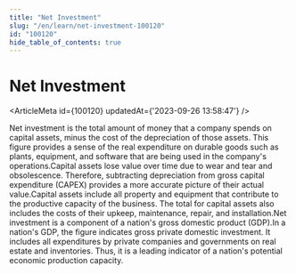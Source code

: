 ```yaml
---
title: "Net Investment"
slug: "/en/learn/net-investment-100120"
id: "100120"
hide_table_of_contents: true
---
```



# Net Investment

<ArticleMeta id={100120} updatedAt={'2023-09-26 13:58:47'} />
<div className='border-solid border-b border-t-0 my-4 border-[var(--ifm-color-gray-300)]' />

Net investment is the total amount of money that a company spends on capital assets, minus the cost of the depreciation of those assets. This figure provides a sense of the real expenditure on durable goods such as plants, equipment, and software that are being used in the company's operations.Capital assets lose value over time due to wear and tear and obsolescence. Therefore, subtracting depreciation from gross capital expenditure (CAPEX) provides a more accurate picture of their actual value.Capital assets include all property and equipment that contribute to the productive capacity of the business. The total for capital assets also includes the costs of their upkeep, maintenance, repair, and installation.Net investment is a component of a nation's gross domestic product (GDP).In a nation's GDP, the figure indicates gross private domestic investment. It includes all expenditures by private companies and governments on real estate and inventories. Thus, it is a leading indicator of a nation's potential economic production capacity.
